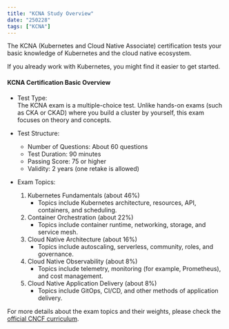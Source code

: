 ```yaml
---
title: "KCNA Study Overview"
date: "250228"
tags: ["KCNA"]
---
```


The KCNA (Kubernetes and Cloud Native Associate) certification tests your basic knowledge of Kubernetes and the cloud native ecosystem.

If you already work with Kubernetes, you might find it easier to get started.

#### KCNA Certification Basic Overview

- Test Type:  
  The KCNA exam is a multiple-choice test. Unlike hands-on exams (such as CKA or CKAD) where you build a cluster by yourself, this exam focuses on theory and concepts.
- Test Structure:

  - Number of Questions: About 60 questions
  - Test Duration: 90 minutes
  - Passing Score: 75 or higher
  - Validity: 2 years (one retake is allowed)

- Exam Topics:
  1. Kubernetes Fundamentals (about 46%)
     - Topics include Kubernetes architecture, resources, API, containers, and scheduling.
  2. Container Orchestration (about 22%)
     - Topics include container runtime, networking, storage, and service mesh.
  3. Cloud Native Architecture (about 16%)
     - Topics include autoscaling, serverless, community, roles, and governance.
  4. Cloud Native Observability (about 8%)
     - Topics include telemetry, monitoring (for example, Prometheus), and cost management.
  5. Cloud Native Application Delivery (about 8%)
     - Topics include GitOps, CI/CD, and other methods of application delivery.

For more details about the exam topics and their weights, please check the [official CNCF curriculum](https://github.com/cncf/curriculum/blob/master/KCNA_Curriculum.pdf).

